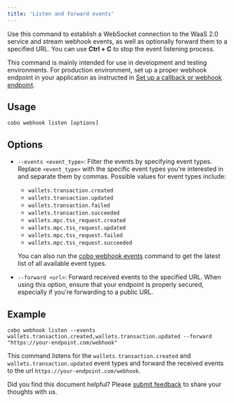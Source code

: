 ```yaml
---
title: 'Listen and forward events'
---
```


Use this command to establish a WebSocket connection to the WaaS 2.0 service and stream webhook events, as well as optionally forward them to a specified URL. You can use **Ctrl + C** to stop the event listening process.

<Note>This command is mainly intended for use in development and testing environments. For production environment, set up a proper webhook endpoint in your application as instructed in [Set up a callback or webhook endpoint](/v2/guides/webhooks-callbacks/set-up-endpoint).</Note>

## Usage

```shell
cobo webhook listen [options]
```

## Options

- `--events <event_type>`: Filter the events by specifying event types. Replace `<event_type>` with the specific event types you're interested in and separate them by commas. Possible values for event types include:
    - `wallets.transaction.created`
    - `wallets.transaction.updated`
    - `wallets.transaction.failed`
    - `wallets.transaction.succeeded`
    - `wallets.mpc.tss_request.created`
    - `wallets.mpc.tss_request.updated`
    - `wallets.mpc.tss_request.failed`
    - `wallets.mpc.tss_request.succeeded`

    <Info>You can also run the [cobo webhook events](/v2/developer-tools/cobo-cli/event-types) command to get the latest list of all available event types.</Info>

- `--forward <url>`: Forward received events to the specified URL.
    <Note>When using this option, ensure that your endpoint is properly secured, especially if you're forwarding to a public URL.</Note>

## Example

```shell   
cobo webhook listen --events wallets.transaction.created,wallets.transaction.updated --forward "https://your-endpoint.com/webhook"
```

This command listens for the `wallets.transaction.created` and `wallets.transaction.updated` event types and forward the received events to the url `https://your-endpoint.com/webhook`.

<Tip>Did you find this document helpful? Please [submit feedback](https://forms.zohopublic.com/cobo/form/DocumentFeedbackForm/formperma/QvLOhxJv1_JMsJ-1dleZ8Itb_7rzN-LtgvsDdxosoVI) to share your thoughts with us.</Tip>